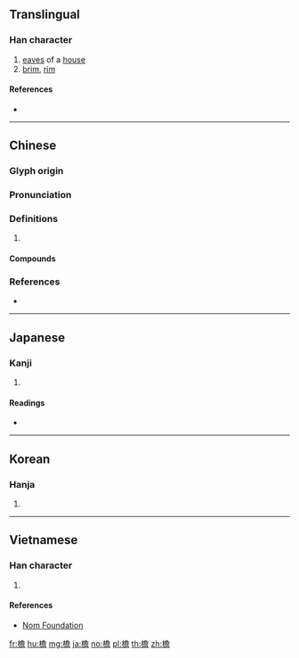 {{character info/new}}
{{also|簷}}
==Translingual==

===Han character===
{{Han char|rn=75|rad=木|as=13|sn=17|four=47961|canj=DNCR|ids=⿰木詹}}

# [[eave]]s of a [[house]]
# [[brim]], [[rim]]

====References====
* {{Han ref|kx=0556.270|dkj=15659|dj=0946.030|hdz=21304.040|uh=6A90|ud=27280|bh=C0D1|bd=49361}}

----

==Chinese==
{{zh-forms}}

===Glyph origin===
{{Han etym}}

===Pronunciation===
{{zh-pron
|m=yán
|c=jim4,sim4,jam4
|mn=qz,xm,zz:iân/qz,tw,xm,zz:chîⁿ
|mn_note=iân - literary; chîⁿ - vernacular
|mc=y
|oc=y
|cat=
}}

===Definitions===
{{zh-hanzi}}

# {{rfdef|zh}}

====Compounds====
{{zh-der|房檐|滴水檐|風檐寸晷|重檐}}

===References===
* {{R:yue:mfccd}}

----

==Japanese==

===Kanji===
{{ja-kanji|grade=|rs=木13}}

# {{defn|lang=ja|sort=木13}}

====Readings====
* {{ja-readings|on=[[えん]] (en), [[たん]] (tan)|kun=[[ひさし]] (hisashi)}}

----

==Korean==

===Hanja===
{{ko-hanja|hangeul=첨|eumhun=|rv=cheom|mr=ch'ŏm|y=chem}}

# {{defn|lang=ko|sort=木13}}

----

==Vietnamese==

===Han character===
{{vi-readings|rs=木13| hanviet = [[diêm]], [[diềm]], [[thềm]], [[thiềm]]}}

# {{defn|lang=vi|sort=木13}}

====References====
*[http://nomfoundation.org/common/nom_details.php?codepoint=6a90 Nom Foundation]

[[fr:檐]]
[[hu:檐]]
[[mg:檐]]
[[ja:檐]]
[[no:檐]]
[[pl:檐]]
[[th:檐]]
[[zh:檐]]